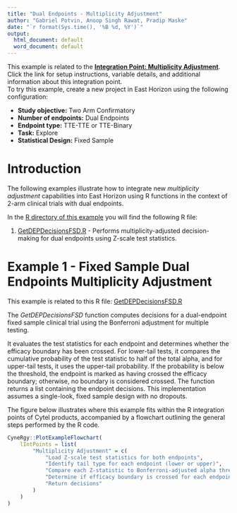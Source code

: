 ```yaml
---
title: "Dual Endpoints - Multiplicity Adjustment"
author: "Gabriel Potvin, Anoop Singh Rawat, Pradip Maske"
date: "`r format(Sys.time(), '%B %d, %Y')`"
output:
  html_document: default
  word_document: default
---
```


<div class="alert alert-primary" role="alert">
<p style="margin-bottom:0">This example is related to the <a href="IntegrationPointMultiplicityAdjustment.html" class="alert-link">**Integration Point: Multiplicity Adjustment**</a>. Click the link for setup instructions, variable details, and additional information about this integration point.</p></div>

<div class="alert alert-danger" role="alert">
To try this example, create a new project in East Horizon using the following configuration:
<ul style="margin-bottom:0">
<li>**Study objective:** Two Arm Confirmatory</li>
<li>**Number of endpoints:** Dual Endpoints</li>
<li>**Endpoint type:** TTE-TTE or TTE-Binary</li>
<li>**Task:** Explore</li>
<li>**Statistical Design:** Fixed Sample</li>
</ul></div>

# Introduction

The following examples illustrate how to integrate new *multiplicity adjustment* capabilities into East Horizon using R functions in the context of 2-arm clinical trials with dual endpoints.

In the [R directory of this example](https://github.com/Cytel-Inc/CyneRgy/tree/main/inst/Examples/DEPDecisionsUsingMCP/R) you will find the following R file:

1. [GetDEPDecisionsFSD.R](https://github.com/Cytel-Inc/CyneRgy/blob/main/inst/Examples/DEPDecisionsUsingMCP/R/GetDEPDecisionsFSD.R) - Performs multiplicity-adjusted decision-making for dual endpoints using Z-scale test statistics.

# Example 1 - Fixed Sample Dual Endpoints Multiplicity Adjustment

<div class="alert alert-primary" role="alert">
  <p style="margin-bottom:0"> This example is related to this R file: <a href="https://github.com/Cytel-Inc/CyneRgy/blob/main/inst/Examples/DEPDecisionsUsingMCP/R/GetDEPDecisionsFSD.R" class="alert-link">GetDEPDecisionsFSD.R</a></p>
</div>

The *GetDEPDecisionsFSD* function computes decisions for a dual-endpoint fixed sample clinical trial using the Bonferroni adjustment for multiple testing.

It evaluates the test statistics for each endpoint and determines whether the efficacy boundary has been crossed. For lower-tail tests, it compares the cumulative probability of the test statistic to half of the total alpha, and for upper-tail tests, it uses the upper-tail probability. If the probability is below the threshold, the endpoint is marked as having crossed the efficacy boundary; otherwise, no boundary is considered crossed. The function returns a list containing the endpoint decisions. This implementation assumes a single-look, fixed sample design with no dropouts.

The figure below illustrates where this example fits within the R integration points of Cytel products, accompanied by a flowchart outlining the general steps performed by the R code.

```r
CyneRgy::PlotExampleFlowchart(
    lIntPoints = list(
        "Multiplicity Adjustment" = c(
            "Load Z-scale test statistics for both endpoints",
            "Identify tail type for each endpoint (lower or upper)",
            "Compare each Z-statistic to Bonferroni-adjusted alpha threshold",
            "Determine if efficacy boundary is crossed for each endpoint",
            "Return decisions"
        )
    )
)
```
